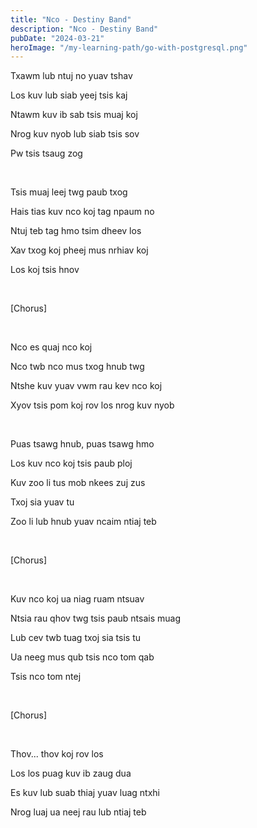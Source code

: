 ```yaml
---
title: "Nco - Destiny Band"
description: "Nco - Destiny Band"
pubDate: "2024-03-21"
heroImage: "/my-learning-path/go-with-postgresql.png"
---
```


Txawm lub ntuj no yuav tshav

Los kuv lub siab yeej tsis kaj

Ntawm kuv ib sab tsis muaj koj

Nrog kuv nyob lub siab tsis sov

Pw tsis tsaug zog

<br />

Tsis muaj leej twg paub txog

Hais tias kuv nco koj tag npaum no

Ntuj teb tag hmo tsim dheev los

Xav txog koj pheej mus nrhiav koj

Los koj tsis hnov

<br />

[Chorus]

<br />

Nco es quaj nco koj

Nco twb nco mus txog hnub twg

Ntshe kuv yuav vwm rau kev nco koj

Xyov tsis pom koj rov los nrog kuv nyob

<br />

Puas tsawg hnub, puas tsawg hmo

Los kuv nco koj tsis paub ploj

Kuv zoo li tus mob nkees zuj zus

Txoj sia yuav tu

Zoo li lub hnub yuav ncaim ntiaj teb

<br />

[Chorus]

<br />

Kuv nco koj ua niag ruam ntsuav

Ntsia rau qhov twg tsis paub ntsais muag

Lub cev twb tuag txoj sia tsis tu

Ua neeg mus qub tsis nco tom qab

Tsis nco tom ntej

<br />

[Chorus]

<br />

Thov... thov koj rov los

Los los puag kuv ib zaug dua

Es kuv lub suab thiaj yuav luag ntxhi

Nrog luaj ua neej rau lub ntiaj teb
